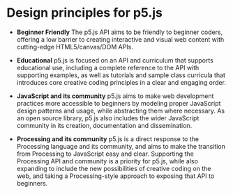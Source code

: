 # Design principles for p5.js

* **Beginner Friendly** The p5.js API aims to be friendly to beginner coders, offering a low barrier to creating interactive and visual web content with cutting-edge HTML5/canvas/DOM APIs.

* **Educational** p5.js is focused on an API and curriculum that supports educational use, including a complete reference to the API with supporting examples, as well as tutorials and sample class curricula that introduces core creative coding principles in a clear and engaging order.

* **JavaScript and its community** p5.js aims to make web development practices more accessible to beginners by modeling proper JavaScript design patterns and usage, while abstracting them where necessary. As an open source library, p5.js also includes the wider JavaScript community in its creation, documentation and dissemination.

* **Processing and its community** p5.js is a direct response to the Processing language and its community, and aims to make the transition from Processing to JavaScript easy and clear.  Supporting the Processing API and community is a priority for p5.js, while also expanding to include the new possibilities of creative coding on the web, and taking a Processing-style approach to exposing that API to beginners.
